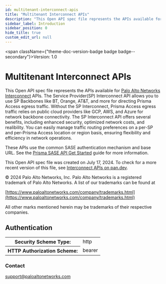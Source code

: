 ```yaml
---
id: multitenant-interconnect-apis
title: "Multitenant Interconnect APIs"
description: "This Open API spec file represents the APIs available for"
sidebar_label: Introduction
sidebar_position: 0
hide_title: true
custom_edit_url: null
---
```



<span className={"theme-doc-version-badge badge badge--secondary"}>Version: 1.0</span>

<h1 className={"openapi__heading"}>Multitenant Interconnect APIs</h1>



This Open API spec file represents the APIs available for
[Palo Alto Networks Interconnect](https://docs.paloaltonetworks.com/NEED-URL) APIs. The Service Provider(SP) Interconnect API allows you to use SP Backbones like BT, Orange, AT&T, and more for directing Prisma Access egress traffic.
Without the SP Interconnect, Prisma Access egress traffic relies on public cloud providers like GCP, AWS, and Azure for network backbone connectivity. 
The SP Interconnect API offers several benefits, including enhanced security, optimized network costs, and realibility. 
You can easily manage traffic routing preferences on a per-SP and per-Prisma Access location or region basis, ensuring flexibility and efficiency in network operations.

These APIs use the common SASE authentication mechanism and base URL. See the
[Prisma SASE API Get Started](https://pan.dev/sase/docs/getstarted) guide for more information.

This Open API spec file was created on July 17, 2024. To check for a more recent version of this file, see
[Interconnect APIs on pan.dev](https://pan.dev/sase/api/mt-sp-interconnect/mt-interconnect-api.html).

© 2024 Palo Alto Networks, Inc. Palo Alto Networks is a registered trademark of Palo
Alto Networks. A list of our trademarks can be found at

[https://www.paloaltonetworks.com/company/trademarks.html](https://www.paloaltonetworks.com/company/trademarks.html)

All other marks mentioned herein may be trademarks of their respective companies.


<div style={{"marginBottom":"2rem"}}><h2 id={"authentication"} style={{"marginBottom":"1rem"}}>Authentication</h2><SchemaTabs className={"openapi-tabs__security-schemes"}><TabItem label={"HTTP: Bearer Auth"} value={"Bearer"}><div><table><tbody><tr><th>Security Scheme Type:</th><td>http</td></tr><tr><th>HTTP Authorization Scheme:</th><td>bearer</td></tr></tbody></table></div></TabItem></SchemaTabs></div><div style={{"display":"flex","flexDirection":"column","marginBottom":"var(--ifm-paragraph-margin-bottom)"}}><h3 style={{"marginBottom":"0.25rem"}}>Contact</h3><span><a href={"mailto:support@paloaltonetworks.com"}>support@paloaltonetworks.com</a></span></div>
      